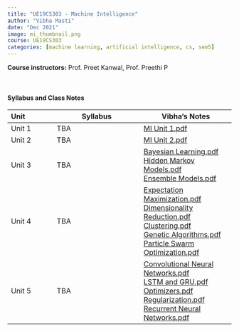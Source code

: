 ```yaml
---
title: "UE19CS303 - Machine Intelligence"
author: "Vibha Masti"
date: "Dec 2021"
image: mi_thumbnail.png
course: UE19CS303
categories: [machine learning, artificial intelligence, cs, sem5]
---
```


**Course instructors:** Prof. Preet Kanwal, Prof. Preethi P

<br>


#### Syllabus and Class Notes

| Unit              | Syllabus                         |       Vibha's Notes                |
| :---------------- | -------------------------------- | ---------------------------------- |
| Unit 1            |  TBA  | [MI Unit 1.pdf](MI%20Unit%201.pdf) |
| Unit 2            | TBA | [MI Unit 2.pdf](MI%20Unit%202.pdf) |
| Unit 3            | TBA  | [Bayesian Learning.pdf](Bayesian%20Learning.pdf) \
                             [Hidden Markov Models.pdf](HMM.pdf) \
                             [Ensemble Models.pdf](Ensemble%20Models.pdf) |
| Unit 4            | TBA | [Expectation Maximization.pdf](EM.pdf) \
                            [Dimensionality Reduction.pdf](Dimensionality%20Reduction.pdf) \
                            [Clustering.pdf](Clustering.pdf) \
                            [Genetic Algorithms.pdf](Genetic%20Algorithms.pdf) \
                            [Particle Swarm Optimization.pdf](PSO.pdf) |
| Unit 5            | TBA | [Convolutional Neural Networks.pdf](CNNs.pdf) \
                            [LSTM and GRU.pdf](LSTM%20and%20GRU.pdf) \
                            [Optimizers.pdf](Optimizers.pdf) \
                            [Regularization.pdf](Regularization.pdf) \
                            [Recurrent Neural Networks.pdf](RNNs.pdf) |


<br>


<!-- #### Textbooks: 

-  **T1**: "Learning PHP, MySQL & JavaScript", Robin Nixon. May 2018, 5th edition, O'Reilly Media, Inc.
-  **T2**: "Pro MERN Stack: Full Stack Web App Development with Mongo, Express, React, and Node", by Vasan Subramanian. March 2017, Apress

<br>

#### Reference Books:

- **R1**: "Beginning Node.js, Express & MongoDB Development", Greg Lim, July 2019
- **R2**: "Learning React, Functional Web Development with React and Redux", Alex Banks and Eve Porcello, May 2017, O'Reilly Media, Inc.

<br> -->
